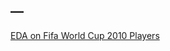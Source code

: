 ---
---

<link rel="stylesheet" href="styles.css" type="text/css">



[EDA on Fifa World Cup 2010 Players](204_project(2)ELI.nb.html)